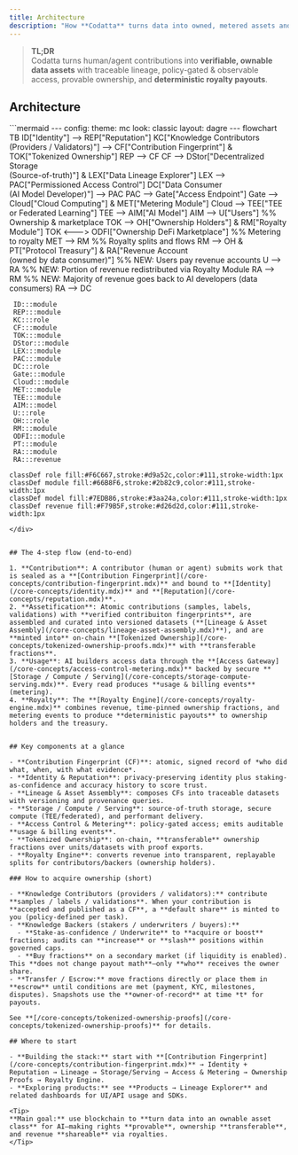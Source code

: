 ```yaml
---
title: Architecture
description: "How **Codatta** turns data into owned, metered assets and royalties." 
---
```


> **TL;DR**  
> Codatta turns human/agent contributions into **verifiable, ownable data assets** with traceable lineage, policy-gated & observable access, provable ownership, and **deterministic royalty payouts**.

## Architecture

<div style={{ transform: 'scale(1)', transformOrigin: 'top left' }}>
```mermaid
---
config:
  theme: mc
  look: classic
  layout: dagre
---
flowchart TB
    ID["Identity"] --> REP["Reputation"]
    KC["Knowledge Contributors<br>(Providers / Validators)"] --> CF["Contribution Fingerprint"] & TOK["Tokenized Ownership"]
    REP --> CF
    CF --> DStor["Decentralized Storage<br>(Source-of-truth)"] & LEX["Data Lineage Explorer"]
    LEX --> PAC["Permissioned Access Control"]
    DC["Data Consumer<br>(AI Model Developer)"] --> PAC
    PAC --> Gate["Access Endpoint"]
    Gate --> Cloud["Cloud Computing"] & MET["Metering Module"]
    Cloud --> TEE["TEE or Federated Learning"]
    TEE --> AIM["AI Model"]
    AIM --> U["Users"]
    %% Ownership & marketplace
    TOK --> OH["Ownership Holders"] & RM["Royalty Module"]
    TOK <---> ODFI["Ownership DeFi Marketplace"]
    %% Metering to royalty
    MET --> RM
    %% Royalty splits and flows
    RM --> OH & PT["Protocol Treasury"] & RA["Revenue Account<br/>(owned by data consumer)"]
    %% NEW: Users pay revenue accounts
    U --> RA
    %% NEW: Portion of revenue redistributed via Royalty Module
    RA --> RM
    %% NEW: Majority of revenue goes back to AI developers (data consumers)
    RA --> DC

     ID:::module
     REP:::module
     KC:::role
     CF:::module
     TOK:::module
     DStor:::module
     LEX:::module
     PAC:::module
     DC:::role
     Gate:::module
     Cloud:::module
     MET:::module
     TEE:::module
     AIM:::model
     U:::role
     OH:::role
     RM:::module
     ODFI:::module
     PT:::module
     RA:::module
     RA:::revenue

    classDef role fill:#F6C667,stroke:#d9a52c,color:#111,stroke-width:1px
    classDef module fill:#66B8F6,stroke:#2b82c9,color:#111,stroke-width:1px
    classDef model fill:#7EDB86,stroke:#3aa24a,color:#111,stroke-width:1px
    classDef revenue fill:#F79B5F,stroke:#d26d2d,color:#111,stroke-width:1px
```
</div>


## The 4-step flow (end-to-end)

1. **Contribution**: A contributor (human or agent) submits work that is sealed as a **[Contribution Fingerprint](/core-concepts/contribution-fingerprint.mdx)** and bound to **[Identity](/core-concepts/identity.mdx)** and **[Reputation](/core-concepts/reputation.mdx)**.
2. **Assetification**: Atomic contributions (samples, labels, validations) with **verified contribuiton fingerprints**, are assembled and curated into versioned datasets (**[Lineage & Asset Assembly](/core-concepts/lineage-asset-assembly.mdx)**), and are **minted into** on-chain **[Tokenized Ownership](/core-concepts/tokenized-ownership-proofs.mdx)** with **transferable fractions**.
3. **Usage**: AI builders access data through the **[Access Gateway](/core-concepts/access-control-metering.mdx)** backed by secure **[Storage / Compute / Serving](/core-concepts/storage-compute-serving.mdx)**. Every read produces **usage & billing events** (metering).
4. **Royalty**: The **[Royalty Engine](/core-concepts/royalty-engine.mdx)** combines revenue, time-pinned ownership fractions, and metering events to produce **deterministic payouts** to ownership holders and the treasury.


## Key components at a glance

- **Contribution Fingerprint (CF)**: atomic, signed record of *who did what, when, with what evidence*.  
- **Identity & Reputation**: privacy-preserving identity plus staking-as-confidence and accuracy history to score trust.  
- **Lineage & Asset Assembly**: composes CFs into traceable datasets with versioning and provenance queries.  
- **Storage / Compute / Serving**: source-of-truth storage, secure compute (TEE/federated), and performant delivery.  
- **Access Control & Metering**: policy-gated access; emits auditable **usage & billing events**.  
- **Tokenized Ownership**: on-chain, **transferable** ownership fractions over units/datasets with proof exports.  
- **Royalty Engine**: converts revenue into transparent, replayable splits for contributors/backers (ownership holders).

### How to acquire ownership (short)

- **Knowledge Contributors (providers / validators):** contribute **samples / labels / validations**. When your contribution is **accepted and published as a CF**, a **default share** is minted to you (policy-defined per task).  
- **Knowledge Backers (stakers / underwriters / buyers):**  
  - **Stake-as-confidence / Underwrite** to **acquire or boost** fractions; audits can **increase** or **slash** positions within governed caps.  
  - **Buy fractions** on a secondary market (if liquidity is enabled). This **does not change payout math**—only **who** receives the owner share.  
- **Transfer / Escrow:** move fractions directly or place them in **escrow** until conditions are met (payment, KYC, milestones, disputes). Snapshots use the **owner-of-record** at time *t* for payouts.

See **[/core-concepts/tokenized-ownership-proofs](/core-concepts/tokenized-ownership-proofs)** for details.

## Where to start

- **Building the stack:** start with **[Contribution Fingerprint](/core-concepts/contribution-fingerprint.mdx)** → Identity + Reputation → Lineage → Storage/Serving → Access & Metering → Ownership Proofs → Royalty Engine.  
- **Exploring products:** see **Products → Lineage Explorer** and related dashboards for UI/API usage and SDKs.

<Tip>
**Main goal:** use blockchain to **turn data into an ownable asset class** for AI—making rights **provable**, ownership **transferable**, and revenue **shareable** via royalties.
</Tip>